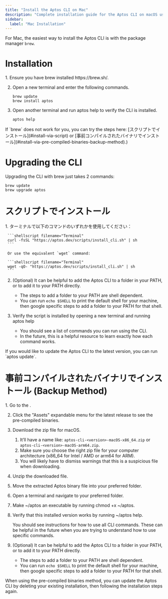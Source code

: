 ```yaml
---
title: "Install the Aptos CLI on Mac"
description: "Complete installation guide for the Aptos CLI on macOS using Homebrew, shell scripts, or pre-compiled binaries with upgrade instructions."
sidebar:
  label: "Mac Installation"
---
```



For Mac, the easiest way to install the Aptos CLI is with the package manager `brew`.

# Installation

<Steps>
  1. Ensure you have brew installed https://brew.sh/.

  2. Open a new terminal and enter the following commands.

     ```shellscript filename="Terminal"
     brew update
     brew install aptos
     ```

  3. Open another terminal and run aptos help to verify the CLI is installed.

     ```shellscript filename="Terminal"
     aptos help
     ```
</Steps>

<Aside type="caution">
  If `brew` does not work for you, you can try the steps here: [スクリプトでインストール](#install-via-script) or [事前コンパイルされたバイナリでインストール](#install-via-pre-compiled-binaries-backup-method).)
</Aside>

# Upgrading the CLI

Upgrading the CLI with brew just takes 2 commands:

```shellscript filename="Terminal"
brew update
brew upgrade aptos
```

# スクリプトでインストール

<Steps>
  1. ターミナルで以下のコマンドのいずれかを使用してください：

     ```shellscript filename="Terminal"
     curl -fsSL "https://aptos.dev/scripts/install_cli.sh" | sh
     ```

     Or use the equivalent `wget` command:

     ```shellscript filename="Terminal"
     wget -qO- "https://aptos.dev/scripts/install_cli.sh" | sh
     ```

  2. (Optional) It can be helpful to add the Aptos CLI to a folder in your PATH, or to add it to your PATH directly.

     - The steps to add a folder to your PATH are shell dependent.
     - You can run `echo $SHELL` to print the default shell for your machine, then google specific steps to add a folder to your PATH for that shell.

  3. Verify the script is installed by opening a new terminal and running aptos help

     - You should see a list of commands you can run using the CLI.
     - In the future, this is a helpful resource to learn exactly how each command works.
</Steps>

<Aside type="note" emoji="ℹ️">
  If you would like to update the Aptos CLI to the latest version, you can run `aptos update`.
</Aside>

# 事前コンパイルされたバイナリでインストール (Backup Method)

<Steps>
  1. Go to the .

  2. Click the "Assets" expandable menu for the latest release to see the pre-compiled binaries.

  3. Download the zip file for macOS.

     1. It’ll have a name like: `aptos-cli-<version>-macOS-x86_64.zip` or `aptos-cli-<version>-macOS-arm64.zip`.
     2. Make sure you choose the right zip file for your computer architecture (x86\_64 for Intel / AMD or arm64 for ARM).
     3. You will likely have to dismiss warnings that this is a suspicious file when downloading.

  4. Unzip the downloaded file.

  5. Move the extracted Aptos binary file into your preferred folder.

  6. Open a terminal and navigate to your preferred folder.

  7. Make ~/aptos an executable by running chmod +x ~/aptos.

  8. Verify that this installed version works by running ~/aptos help.

     You should see instructions for how to use all CLI commands. These can be helpful in the future when you are trying to understand how to use specific commands.

  9. (Optional) It can be helpful to add the Aptos CLI to a folder in your PATH, or to add it to your PATH directly.

     - The steps to add a folder to your PATH are shell dependent.
     - You can run `echo $SHELL` to print the default shell for your machine, then google specific steps to add a folder to your PATH for that shell.
</Steps>

<Aside type="note" emoji="ℹ️">
  When using the pre-compiled binaries method, you can update the Aptos CLI by deleting your existing installation, then following the installation steps again.
</Aside>
